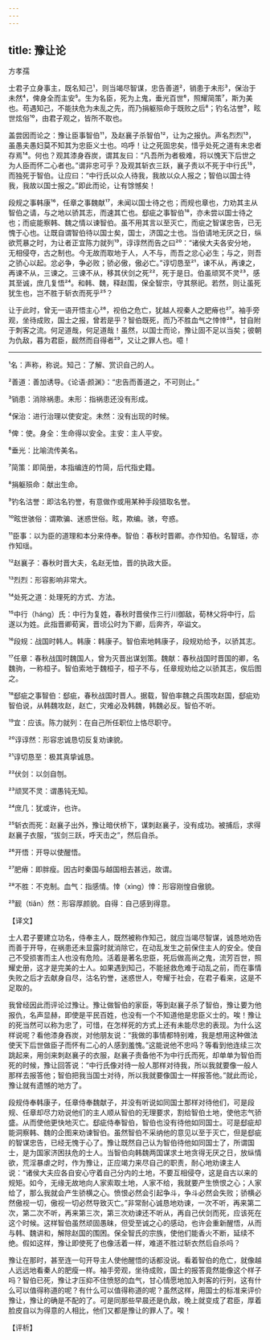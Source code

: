 ```yaml
---
---
---
```

title: 豫让论
---




方孝孺

士君子立身事主，既名知己¹，则当竭尽智谋，忠告善道²，销患于未形³，保治于未然⁴，俾身全而主安⁵。生为名臣，死为上鬼，垂光百世⁶，照耀简策⁷，斯为美也。苟遇知己，不能扶危为未乱之先，而乃捐躯殒命于既败之后⁸；钓名沽誉⁹，眩世炫俗¹⁰，由君子观之，皆所不取也。

盖尝因而论之：豫让臣事智伯¹¹，及赵襄子杀智伯¹²，让为之报仇。声名烈烈¹³，虽愚夫愚妇莫不知其为忠臣义士也。呜呼！让之死固忠矣，惜乎处死之道有未忠者存焉¹⁴。何也？观其漆身吞炭，谓其友曰：“凡吾所为者极难，将以愧天下后世之为人臣而怀二心者也。”谓非忠可乎？及观其斩衣三跃，襄子责以不死于中行氏¹⁵，而独死于智伯。让应曰：“中行氏以众人待我，我故以众人报之；智伯以国士待我，我故以国士报之。”即此而论，让有馀憾矣！

段规之事韩康¹⁶，任章之事魏献¹⁷，未闻以国士待之也；而规也章也，力劝其主从智伯之请，与之地以骄其志，而速其亡也。郄疵之事智伯¹⁸，亦未尝以国士待之也；而疵能察韩、魏之情以谏智伯。虽不用其言以至灭亡，而疵之智谋忠告，已无愧于心也。让既自谓智伯待以国士矣，国士，济国之士也。当伯请地无厌之日，纵欲荒暴之时，为让者正宜陈力就列¹⁹，谆谆然而告之曰²⁰：“诸侯大夫各安分地，无相侵夺，古之制也。今无故而取地于人，人不与，而吾之忿心必生；与之，则吾之骄心以起。忿必争，争必败；骄必傲，傲必亡。”谆切恳至²¹，谏不从，再谏之，再谏不从，三谏之。三谏不从，移其伏剑之死²²，死于是日。伯虽顽冥不灵²³，感其至诚，庶几复悟²⁴。和韩、魏，释赵围，保全智宗，守其祭祀。若然，则让虽死犹生也，岂不胜于斩衣而死乎²⁵？

让于此时，曾无一语开悟主心²⁶，视伯之危亡，犹越人视秦人之肥瘠也²⁷。袖手旁观，坐待成败，国士之报，曾若是乎？智伯既死，而乃不胜血气之悻悻²⁸，甘自附于刺客之流。何足道哉，何足道哉！虽然，以国士而论，豫让固不足以当矣；彼朝为仇敌，暮为君臣，䩄然而自得者²⁹，又让之罪人也。噫！



***



¹名：声称，称说。知己：了解、赏识自己的人。

²善道：善加诱导。《论语·颜渊》：“忠告而善道之，不可则止。”

³销患：消除祸患。未形：指祸患还没有形成。

⁴保治：进行治理以使安定。未然：没有出现的时候。

⁵俾：使。身全：生命得以安全。主安：主人平安。

⁶垂光：比喻流传美名。

⁷简策：即简册，本指编连的竹简，后代指史籍。

⁸捐躯殒命：献出生命。

⁹钓名沽誉：即沽名钓誉，有意做作或用某种手段猎取名誉。

¹⁰眩世骇俗：谓欺骗、迷惑世俗。眩，欺编。骇，夸惑。

¹¹臣事：以为臣的道理和本分来侍奉。智伯：春秋时晋卿。亦作知伯。名智瑶，亦作知瑶。

¹²赵襄子：春秋时晋大夫，名赵无恤，晋的执政大臣。

¹³烈烈：形容影响非常大。

¹⁴处死之道：处理死的方式、方法。

¹⁵中行（háng）氏：中行为复姓，春秋时晋侯作三行川御敌，荀林父将中行，后遂以为姓。此指晋卿荀寅，晋顷公时为下卿，后奔齐，卒谥文。

¹⁶段规：战国时韩人。韩康：韩康子。智伯索地韩康子，段规劝给予，以骄其志。

¹⁷任章：春秋战国时魏国人，曾为灭晋出谋划策。魏献：春秋战国时晋国的卿，名魏驹，一称桓子。智伯索地于魏桓子，桓子不与，任章规劝给之以骄其志，俟后图之。

¹⁸郄疵之事智伯：郄疵，春秋战国时晋人。据载，智伯率魏之兵围攻赵国，郄疵劝智伯说，从韩魏攻赵，赵亡，灾难必及韩魏，韩魏必反。智伯不听。

¹⁹宜：应该。陈力就列：在自己所任职位上恪尽职守。

²⁰谆谆然：形容忠诚恳切反复劝谏貌。

²¹谆切恳至：极其真挚诚恳。

²²伏剑：以剑自刎。

²³顽冥不灵：谓愚钝无知。

²⁴庶几：犹或许，也许。

²⁵斩衣而死：赵襄子出外，豫让暗伏桥下，谋刺赵襄子，没有成功。被捕后，求得赵襄子衣服，“拔剑三跃，呼天击之”，然后自杀。

²⁶开悟：开导以使醒悟。

²⁷肥瘠：即胖瘦。因古时秦国与越国相去甚远，故谓。

²⁸不胜：不克制。血气：指感情。悻（xìng）悻：形容刚惶自傲貌。

²⁹䩄（tiǎn）然：形容厚颜貌。自得：自己感到得意。

【译文】

士人君子要建立功名，侍奉主人，既然被称作知己，就应当竭尽智谋，诚恳地劝告而善于开导，在祸患还未显露时就消除它，在动乱发生之前保住主人的安全。使自己不受损害而主人也没有危险。活着是著名忠臣，死后做高尚之鬼，流芳百世，照耀史册，这才是完美的士人。如果遇到知己，不能拯救危难于动乱之前，而在事情失败之后才去献身自尽，沽名钓誉，迷惑世人，夸耀于社会，在君子看来，这是不足取的。

我曾经因此而评论过豫让。豫让做智伯的家臣，等到赵襄子杀了智伯，豫让要为他报仇，名声显赫，即使是平民百姓，也没有一个不知道他是忠臣义士的。唉！豫让的死当然可以称为忠了，可惜，在怎样死的方式上还有未能尽忠的表现。为什么这样说呢？看他漆身吞炭，对他朋友说：“我做的事情都特别难，我是想用这种做法使天下后世做臣子而怀有二心的人感到羞愧。”这能说他不忠吗？等看到他连续三次跳起来，用剑来刺赵襄子的衣服，赵襄子责备他不为中行氏而死，却单单为智伯而死的时候，豫让回答说：“中行氏像对待一般人那样对待我，所以我就要像一般人那样去报答他；智伯把我当国士对待，所以我就要像国士一样报答他。”就此而论，豫让就有遗憾的地方了。

段规侍奉韩康子，任章侍奉魏献子，并没有听说如同国士那样对待他们，可是段规、任章却尽力劝说他们的主人顺从智伯的无理要求，割给智伯土地，使他志气骄盛。从而使他更快地灭亡。郄疵侍奉智伯，智伯也没有待他如同国士。可是郄疵却能洞察韩、魏的企图来劝谏智伯。虽然智伯不采纳他的意见以至于灭亡，但是郄疵的智谋忠告，已经无愧于心了。豫让既然自己认为智伯待他如同国士了，所谓国士，是为国家济困扶危的士人。当智伯向韩魏两国谋求土地贪得无厌之日，放纵情欲，荒淫暴虐之时，作为豫让，正应竭力来尽自己的职责，耐心地劝谏主人说：“诸侯大夫应各自安心守着自己分内的土地，不要互相侵夺，这是自古以来的规矩。如今，无缘无故地向人家索取土地，人家不给，我就要产生愤恨之心；人家给了，那么我就会产生骄横之心。愤恨必然会引起争斗，争斗必然会失败；骄横必然傲视一切，傲视一切必然导致灭亡。”非常耐心诚恳地劝谏，一次不听，再来第二次，第二次不听，再来第三次，第三次劝谏还不听从，再自己伏剑而死，应该死在这个时候。这样智伯虽然顽固愚昧，但受至诚之心的感动，也许会重新醒悟，从而与韩、魏讲和，解除赵国的围困。保全智氏的宗族，使他们能香火不断，延续不绝。假如这样，豫让即使死了也像活着一样，难道不胜过斩衣然后自杀吗？

豫让在那时，甚至连一句开导主人使他醒悟的话都没说。看着智伯的危亡，就像越人远远地看秦人的肥瘦一样。袖手旁观，坐待成败，国士的报答竟然能像这个样子吗？智伯已死，豫让才压抑不住愤怒的血气，甘心情愿地加入刺客的行列，这有什么可以值得称道的呢？有什么可以值得称道的呢？虽然这样，用国士的标准来评价豫让，豫让的确是不配的了。可是同那些早晨还是仇敌，晚上就变成了君臣，厚着脸皮自以为得意的人相比，他们又都是豫让的罪人了。唉！

【评析】